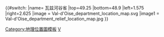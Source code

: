 {{#switch:{{{1}}}
|name= 瓦兹河谷省
|top=49.25
|bottom=48.9
|left=1.575
|right=2.625
|image = Val-d'Oise_department_location_map.svg
|image1 = Val-d'Oise_department_relief_location_map.jpg
}}<noinclude>{{Location map/Info}}
[[Category:地理位置圖模板]]
[[Category:法国各省地理位置图模板|V]]
</noinclude>